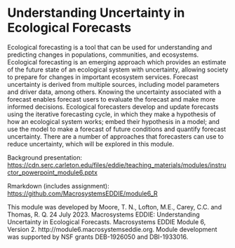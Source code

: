 # Understanding Uncertainty in Ecological Forecasts

Ecological forecasting is a tool that can be used for understanding and predicting changes in populations, communities, and ecosystems. Ecological forecasting is an emerging approach which provides an estimate of the future state of an ecological system with uncertainty, allowing society to prepare for changes in important ecosystem services. Forecast uncertainty is derived from multiple sources, including model parameters and driver data, among others. Knowing the uncertainty associated with a forecast enables forecast users to evaluate the forecast and make more informed decisions. Ecological forecasters develop and update forecasts using the iterative forecasting cycle, in which they make a hypothesis of how an ecological system works; embed their hypothesis in a model; and use the model to make a forecast of future conditions and quantify forecast uncertainty. There are a number of approaches that forecasters can use to reduce uncertainty, which will be explored in this module.

Background presentation: <https://cdn.serc.carleton.edu/files/eddie/teaching_materials/modules/instructor_powerpoint_module6.pptx>

Rmarkdown (includes assignment): <https://github.com/MacrosystemsEDDIE/module6_R>

This module was developed by Moore, T. N., Lofton, M.E., Carey, C.C. and Thomas, R. Q. 24 July 2023. Macrosystems EDDIE: Understanding Uncertainty in Ecological Forecasts. Macrosystems EDDIE Module 6, Version 2. http://module6.macrosystemseddie.org. Module development was supported by NSF grants DEB-1926050 and DBI-1933016.
